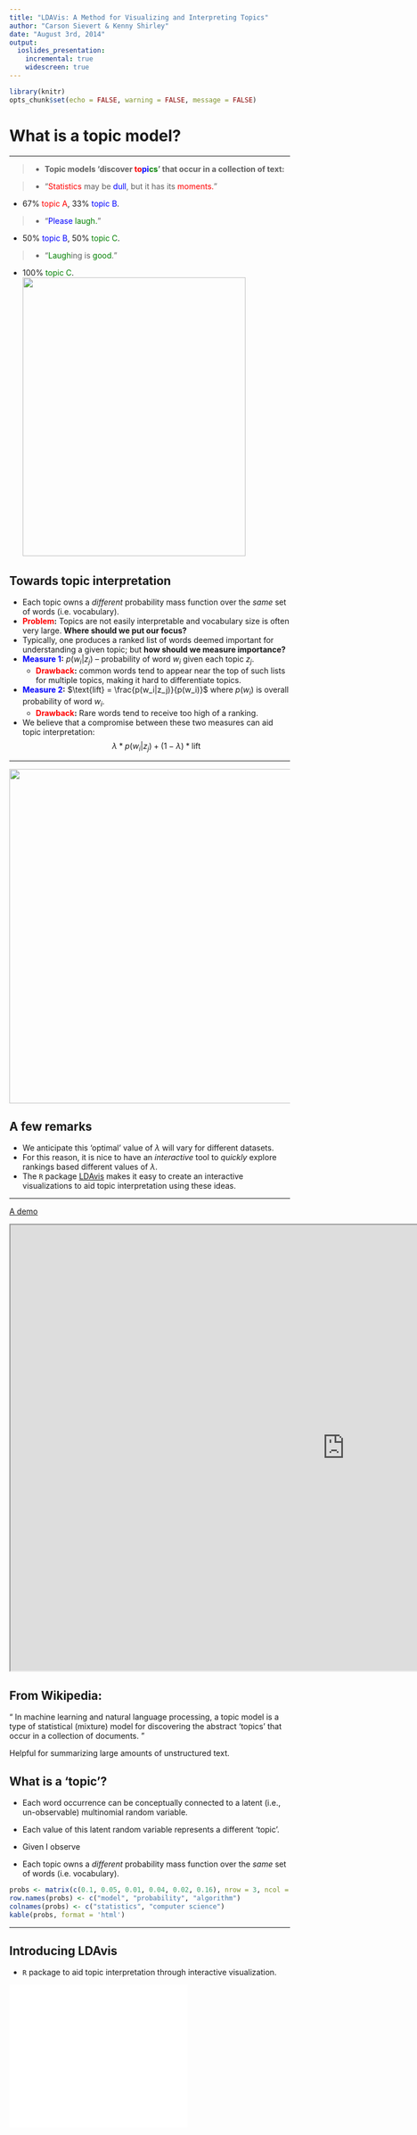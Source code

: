 ```yaml
---
title: "LDAVis: A Method for Visualizing and Interpreting Topics"
author: "Carson Sievert & Kenny Shirley"
date: "August 3rd, 2014"
output:
  ioslides_presentation:
    incremental: true
    widescreen: true
---
```


```r
library(knitr)
opts_chunk$set(echo = FALSE, warning = FALSE, message = FALSE)
```


# What is a topic model?

---

> - <b>Topic models 'discover <font color="red">to</font><font color="blue">pi</font><font color="green">cs</font>' that occur in a collection of text:</b>

> - <q><font color="red">Statistics</font> may be <font color="blue">dull</font>, but it has its <font color="red">moments.</font></q>

<div class="columns-2">
* 67% <font color="red">topic A</font>, 33% <font color="blue">topic B</font>.

> - <q><font color="blue">Please</font> <font color="green">laugh.</font></q>

* 50% <font color="blue">topic B</font>, 50% <font color="green">topic C</font>.

> - <q><font color="green">Laugh</font>ing is <font color="green">good</font>.</q>

* 100% <font color="green">topic C</font>.
<img src = "ggplot.png" width = 400 height = 500>
</div>

## Towards topic interpretation

* Each topic owns a _different_ probability mass function over the _same_ set of words (i.e. vocabulary).
* __<font color="red">Problem</font>:__ Topics are not easily interpretable and vocabulary size is often very large. <b>Where should we put our focus?</b>
* Typically, one produces a ranked list of words deemed important for understanding a given topic; but <b>how should we measure importance?</b>
* __<font color="blue">Measure 1</font>:__ $p(w_i|z_j)$ -- probability of word $w_i$ given each topic $z_j$.
  * __<font color="red">Drawback</font>:__ common words tend to appear near the top of such lists for multiple topics, making it hard to differentiate topics.
* __<font color="blue">Measure 2</font>:__ $\text{lift} = \frac{p(w_i|z_j)}{p(w_i)}$ where $p(w_i)$ is overall probability of word $w_i$.
  * __<font color="red">Drawback</font>:__ Rare words tend to receive too high of a ranking.
* We believe that a compromise between these two measures can aid topic interpretation:
$$
\lambda * p(w_i|z_j) + (1 - \lambda) * \text{lift}
$$

---

<div align = "center">
  <img src="lambda.png" width = "700" height = "600">
</div>

## A few remarks

* We anticipate this 'optimal' value of $\lambda$ will vary for different datasets.
* For this reason, it is nice to have an _interactive_ tool to _quickly_ explore rankings based different values of $\lambda$.
* The `R` package [LDAvis](https://github.com/cpsievert/LDAvis) makes it easy to create an interactive visualizations to aid topic interpretation using these ideas.

---

[A demo](http://cpsievert.github.io/LDAvis/newsgroup/newsgroup/index.html)

<iframe src = "http://cpsievert.github.io/LDAvis/newsgroup/newsgroup/index.html" width = 1200 height = 800></iframe>


## From Wikipedia:

<q>
In machine learning and natural language processing, a topic model is a type of statistical (mixture) model for discovering the abstract 'topics' that occur in a collection of documents.
</q>

<div class="notes">
Helpful for summarizing large amounts of unstructured text.
</div>

## What is a 'topic'?

* Each word occurrence can be conceptually connected to a latent (i.e., un-observable) multinomial random variable.
* Each value of this latent random variable represents a different 'topic'.
* Given I observe


* Each topic owns a _different_ probability mass function over the _same_ set of words (i.e. vocabulary).


```r
probs <- matrix(c(0.1, 0.05, 0.01, 0.04, 0.02, 0.16), nrow = 3, ncol = 2)
row.names(probs) <- c("model", "probability", "algorithm")
colnames(probs) <- c("statistics", "computer science")
kable(probs, format = 'html')
```



---



## Introducing LDAvis

- `R` package to aid topic interpretation through interactive visualization.


<EMBED SRC="LDAvis.mov" width="320" height="256" autoplay="true" loop="false" pluginspage="http://www.apple.com/quicktime/">

